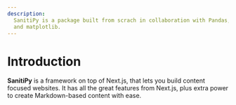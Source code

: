 ```yaml
---
description:
  SanitiPy is a package built from scrach in collaboration with Pandas, Seaborn,
  and matplotlib.
---
```


# Introduction

**SanitiPy** is a framework on top of Next.js, that lets you build content focused
websites. It has all the great features from Next.js, plus extra power to create
Markdown-based content with ease.

